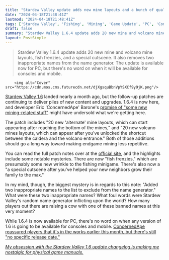 ```yaml
---
title: "Stardew Valley update adds new mine layouts and a bunch of quality-of-life upgrades, and bans 'two inappropriate names' from the name generator"
date: "2024-04-18T21:48:41Z"
lastmod: "2024-04-18T21:48:41Z"
tags: ['Stardew Valley', 'Fishing', 'Mining', 'Game Update', 'PC', 'Console', 'Mobile', 'Stardew Valley 1.6']
draft: false
summary: "Stardew Valley 1.6.4 update adds 20 new mine and volcano mine layouts, fish frenzies, and a special cutscene. It also removes two inappropriate names from the name generator. The update is available now for PC, but there's no word on when it will be available for consoles and mobile."
layout: PostSimple
---
```

> Stardew Valley 1.6.4 update adds 20 new mine and volcano mine layouts, fish frenzies, and a special cutscene. It also removes two inappropriate names from the name generator. The update is available now for PC, but there's no word on when it will be available for consoles and mobile.


        <img alt="Cover" src="https://cdn.mos.cms.futurecdn.net/djXgsquBbnVpYSXCf9y9jK.png"/>
        
[Stardew Valley 1.6](https://www.gamesradar.com/stardew-valley-16-update-patch-notes/) landed nearly a month ago, but the follow-up patches are continuing to deliver piles of new content and upgrades. 1.6.4 is now here, and developer Eric 'ConcernedApe' Barone's [promise of "some new mining-related stuff"](https://www.gamesradar.com/stardew-valley-patch-164-is-on-the-way-adding-a-few-goodies-including-a-new-fishing-thing-and-some-new-mining-related-stuff/) might have undersold what we're getting here.

The patch includes "20 new 'alternate' mine layouts, which can start appearing after reaching the bottom of the mines," and "20 new volcano mines layouts, which can appear after you’ve unlocked the shortcut between the caldera and the volcano entrance." Both of those additions should go a long way toward making endgame mining less repetitive.

You can read the full patch notes over at the [official site](https://www.stardewvalley.net/stardew-valley-1-6-4-full-patch-notes/), and the highlights include some notable mysteries. There are now "fish frenzies," which are presumably some new wrinkle to the fishing minigame. There's also now a "a special cutscene after you’ve helped your new neighbors grow their family to the max."

In my mind, though, the biggest mystery is in regards to this note: "Added two inappropriate names to the list to exclude from the name generator." What were these two inappropriate names? What foul words were Stardew Valley's random name generator inflicting upon the world? How many players out there are raising a cow with one of these banned names at this very moment?

While 1.6.4 is now available for PC, there's no word on when any version of 1.6 is going to be available for consoles and mobile. [ConcernedApe reassured players that it's in the works earlier this month, but there's still "no specific release date."](https://www.gamesradar.com/dont-worry-stardew-valley-16-is-still-in-development-for-console-and-mobile-farmers-but-concernedape-has-no-specific-release-date/)

[<em>My obsession with the Stardew Valley 1.6 update changelog is making me nostalgic for physical game manuals.</em>](https://www.gamesradar.com/my-obsession-with-the-stardew-valley-16-update-changelog-is-making-me-nostalgic-for-physical-game-manuals/)
        